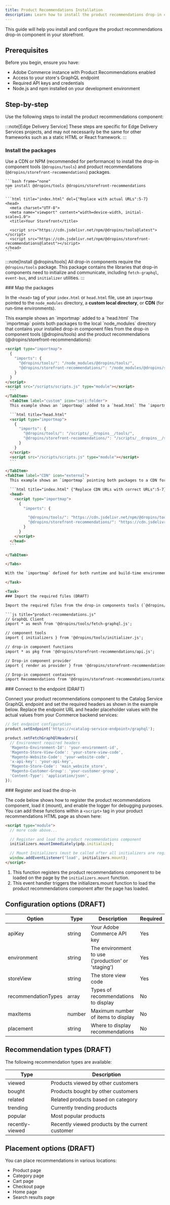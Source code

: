 ```yaml
---
title: Product Recommendations Installation
description: Learn how to install the product recommendations drop-in component into your site.
---
```



This guide will help you install and configure the product recommendations drop-in component in your storefront.

## Prerequisites

Before you begin, ensure you have:

- Adobe Commerce instance with Product Recommendations enabled
- Access to your store's GraphQL endpoint
- Required API keys and credentials
- Node.js and npm installed on your development environment

## Step-by-step

Use the following steps to install the product recommendations component:

:::note[Edge Delivery Service]
These steps are specific for Edge Delivery Services projects, and may not necessarily be the same for other frameworks such as a static HTML or React framework.
:::

<Tasks>

<Task>

### Install the packages

Use a CDN or NPM (recommended for performance) to install the drop-in component tools (`@dropins/tools`) and product recommendations (`@dropins/storefront-recommendations`) packages.

<Tabs>
  <TabItem label="NPM" icon="seti:npm">

    ```bash frame="none"
    npm install @dropins/tools @dropins/storefront-recommendations
    ```

  </TabItem>
  <TabItem label="CDN" icon="external">

    ```html title="index.html" del={"Replace with actual URLs":5-7}
    <head>
      <meta charset="UTF-8">
      <meta name="viewport" content="width=device-width, initial-scale=1.0">
      <title>Your Storefront</title>

      <script src="https://cdn.jsdelivr.net/npm/@dropins/tools@latest"></script>
      <script src="https://cdn.jsdelivr.net/npm/@dropins/storefront-recommendations@latest"></script>
    </head>
    ```

  </TabItem>
</Tabs>

:::note[Install @dropins/tools]
All drop-in components require the `@dropins/tools` package. This package contains the libraries that drop-in components need to initialize and communicate, including `fetch-graphql`, `event-bus`, and `initializer` utilities.
:::

</Task>

<Task>
### Map the packages

In the `<head>` tag of your `index.html` or `head.html` file, use an `importmap` pointed to the `node_modules` directory, a **custom local directory**, or **CDN** (for run-time environments).

<Tabs>
<TabItem label="node_modules" icon="seti:npm">
    This example shows an `importmap` added to a `head.html` The `importmap` points both packages to the local `node_modules` directory that contains your installed drop-in component files from the drop-in component tools (@dropins/tools) and the product recommendations (@dropins/storefront-recommendations):

  ```html title="head.html"
  <script type="importmap">
    {
      "imports": {
        "@dropins/tools/": "/node_modules/@dropins/tools/",
        "@dropins/storefront-recommendations/": "/node_modules/@dropins/storefront-recommendations/",
      }
    }
  </script>
  <script src="/scripts/scripts.js" type="module"></script>
    ```
  </TabItem>
    <TabItem label="custom" icon="seti:folder">
    This example shows an `importmap` added to a `head.html` The `importmap` points both packages to local directories that contain all the optimized/minified files from the drop-in component tools (@dropins/tools) and the product recommendations (@dropins/storefront-recommendations):

    ```html title="head.html"
    <script type="importmap">
      {
        "imports": {
          "@dropins/tools/": "/scripts/__dropins__/tools/",
          "@dropins/storefront-recommendations/": "/scripts/__dropins__/storefront-recommendations/",
        }
      }
    </script>
    <script src="/scripts/scripts.js" type="module"></script>
    ```

  </TabItem>
  <TabItem label="CDN" icon="external">
    This example shows an `importmap` pointing both packages to a CDN for the drop-in component tools (@dropins/tools) and the product recommendations (@dropins/storefront-recommendations):

    ```html title="index.html" {"Replace CDN URLs with correct URLs":5-7} del='https://cdn.jsdelivr.net/npm/'
    <head>
      <script type="importmap">
        {
          "imports": {

            "@dropins/tools/": "https://cdn.jsdelivr.net/npm/@dropins/tools@latest",
            "@dropins/storefront-recommendations/": "https://cdn.jsdelivr.net/npm/@dropins/storefront-recommendations@latest",
          }
        }
      </script>
    </head>
    ```

  </TabItem>

</Tabs>

With the `importmap` defined for both runtime and build-time environments, you can now **import the required files** from these packages into your product recommendations block as described in the next step.

</Task>

<Task>
### Import the required files (DRAFT)

Import the required files from the drop-in components tools (`@dropins/tools/fetch-graphql.js'`, `@dropin/tools/initializers.js`) and the product recommendations (`@dropins/storefront-recommendations`) into a JavaScript file for your product recommendations block. The example here shows the imports added to a `product-recommendations.js` file. These imports constitute the minimum imports you need to create a fully functioning product recommendations for your site:

```js title="product-recommendations.js"
// GraphQL Client
import * as mesh from '@dropins/tools/fetch-graphql.js';

// component tools
import { initializers } from '@dropins/tools/initializer.js';

// drop-in component functions
import * as pkg from '@dropins/storefront-recommendations/api.js';

// Drop-in component provider
import { render as provider } from '@dropins/storefront-recommendations/render.js';

// Drop-in component containers
import Recommendations from '@dropins/storefront-recommendations/containers/Recommendations.js';
```

</Task>

<Task>
### Connect to the endpoint (DRAFT)

Connect your product recommendations component to the Catalog Service GraphQL endpoint and set the required headers as shown in the example below. Replace the endpoint URL and header placeholder values with the actual values from your Commerce backend services:

```js title="product-recommendations.js"
// Set endpoint configuration
product.setEndpoint('https://<catalog-service-endpoint>/graphql');

product.setFetchGraphQlHeaders({
  // Environment required headers
  'Magento-Environment-Id': 'your-environment-id',
  'Magento-Store-View-Code': 'your-store-view-code',
  'Magento-Website-Code': 'your-website-code',
  'x-api-key': 'your-api-key',
  'Magento-Store-Code': 'main_website_store',
  'Magento-Customer-Group': 'your-customer-group',
  'Content-Type': 'application/json',
});
```

</Task>

<Task>
### Register and load the drop-in

The code below shows how to register the product recommendations component, load it (mount), and enable the logger for debugging purposes. You can add these functions within a `<script>` tag in your product recommendations HTML page as shown here:

```html title="index.html" ins={"1":5} ins={"2":8}
<script type="module">
  // more code above...

  // Register and load the product recommendations component
  initializers.mountImmediately(pdp.initialize);

  // Mount Initializers (must be called after all initializers are registered)
  window.addEventListener('load', initializers.mount);
</script>
```

<Callouts square color="var(--sl-color-green)">

1. This function registers the product recommendations component to be loaded on the page by the `initializers.mount` function.
1. This event handler triggers the initializers.mount function to load the product recommendations component after the page has loaded.

</Callouts>

</Task>

</Tasks>



## Configuration options (DRAFT)

| Option | Type | Description | Required |
|--------|------|-------------|----------|
| apiKey | string | Your Adobe Commerce API key | Yes |
| environment | string | The environment to use ('production' or 'staging') | Yes |
| storeView | string | The store view code | Yes |
| recommendationTypes | array | Types of recommendations to display | No |
| maxItems | number | Maximum number of items to display | No |
| placement | string | Where to display recommendations | No |

## Recommendation types (DRAFT)

The following recommendation types are available:

| Type | Description |
|------|-------------|
| viewed | Products viewed by other customers |
| bought | Products bought by other customers |
| related | Related products based on category |
| trending | Currently trending products |
| popular | Most popular products |
| recently-viewed | Recently viewed products by the current customer |

## Placement options (DRAFT)

You can place recommendations in various locations:

- Product page
- Category page
- Cart page
- Checkout page
- Home page
- Search results page
